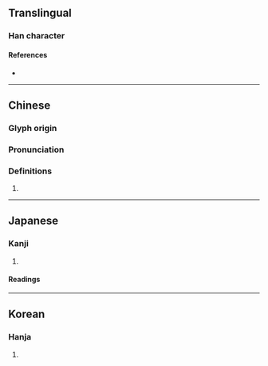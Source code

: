 {{character info/new}}
==Translingual==

===Han character===
{{Han char|rn=22|rad=匚|as=14|sn=16|four=71714|canj=SHBT|ids=⿷匚算}}

====References====
* {{Han ref|kx=0154.270|dkj=02659|dj=0346.290|hdz=10090.100|uh=5334|ud=21300|bh=E8FA|bd=59642}}

----

==Chinese==
{{zh-forms}}

===Glyph origin===
{{Han etym}}

===Pronunciation===
{{zh-pron
|m=suǎn
|c=syun2,syun3
|mc=y
|oc=y
|cat=
}}

===Definitions===
{{zh-hanzi}}

# {{rfdef|zh}}

----

==Japanese==

===Kanji===
{{ja-kanji|grade=|rs=匚14}}

# {{rfdef|ja|sort=匚14}}

====Readings====
{{ja-readings
|goon=さん, せん
|kanon=さん, せん
}}

----

==Korean==

===Hanja===
{{ko-hanja|hangeul=산|rv=san|mr=san}}

# {{rfdef|ko|sort=匚14}}